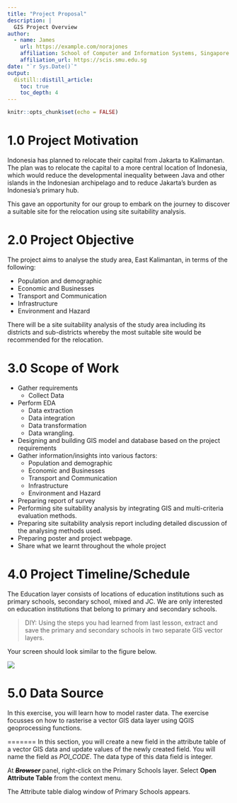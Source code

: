```yaml
---
title: "Project Proposal"
description: |
  GIS Project Overview
author:
  - name: James
    url: https://example.com/norajones
    affiliation: School of Computer and Information Systems, Singapore Management University
    affiliation_url: https://scis.smu.edu.sg
date: "`r Sys.Date()`"
output:
  distill::distill_article:
    toc: true
    toc_depth: 4
---
```


```r
knitr::opts_chunk$set(echo = FALSE)
```

# 1.0	Project Motivation

Indonesia has planned to relocate their capital from Jakarta to Kalimantan. The plan was to relocate the capital to a more central location of Indonesia, which would reduce the developmental inequality between Java and other islands in the Indonesian archipelago and to reduce Jakarta’s burden as Indonesia’s primary hub.

This gave an opportunity for our group to embark on the journey to discover a suitable site for the relocation using site suitability analysis.

# 2.0 Project Objective
  
The project aims to analyse the study area, East Kalimantan, in terms of the following:

* Population and demographic
* Economic and Businesses
* Transport and Communication
* Infrastructure 
* Environment and Hazard

There will be a site suitability analysis of the study area including its districts and sub-districts whereby the most suitable site would be recommended for the relocation.

# 3.0 Scope of Work

* Gather requirements
  + Collect Data
* Perform EDA
  + Data extraction
  + Data integration
  + Data transformation 
  + Data wrangling.
* Designing and building GIS model and database based on the project requirements
* Gather information/insights into various factors:
  + Population and demographic
  + Economic and Businesses
  + Transport and Communication
  + Infrastructure 
  + Environment and Hazard
* Preparing report of survey
* Performing site suitability analysis by integrating GIS and multi-criteria evaluation methods.
* Preparing site suitability analysis report including detailed discussion of the analysing methods used.
* Preparing poster and project webpage.
* Share what we learnt throughout the whole project



# 4.0 Project Timeline/Schedule

The Education layer consists of locations of education institutions such as primary schools, secondary school, mixed and JC.  We are only interested on education institutions that belong to primary and secondary schools.

> DIY: Using the steps you had learned from last lesson, extract and save the primary and secondary schools in two separate GIS vector layers.    

Your screen should look similar to the figure below.

![](img/image1.jpg)

# 5.0 Data Source

In this exercise, you will learn how to model raster data.  The exercise focusses on how to rasterise a vector GIS data layer using QGIS geoprocessing functions.   


=======
In this section, you will create a new field in the attribute table of a vector GIS data and update values of the newly created field.  You will name the field as *POI_CODE*.  The data type of this data field is integer.
  
At ***~~Browser~~*** panel, right-click on the Primary Schools layer.
Select **Open Attribute Table** from the context menu.

The Attribute table dialog window of Primary Schools appears.




